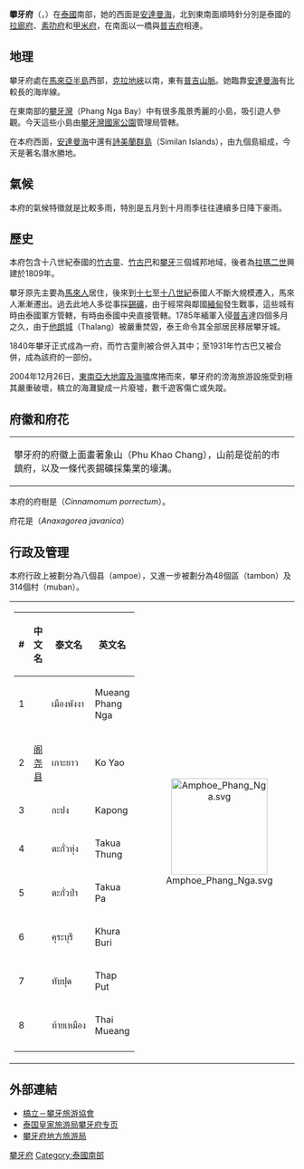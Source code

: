 {{noteTA
|1=zh-hans:厄尔尼诺现象;zh-hk:厄爾尼諾現象;zh-tw:聖嬰現象;
}}
{{coord|8|26|23|N|98|31|5|E|region:TH_type:adm1st|display=title}}
{{Infobox settlement
| name                    = 攀牙府
| native_name             = พังงา
| native_name_lang        = th
| settlement_type         = [[泰国行政区划|府]]
| nickname                = 
| motto                   = 
| image_flag              = 
| image_seal              = Seal Phang Nga.png
| image_map               = Thailand Phang Nga locator map.svg
| mapsize                 = frameless
| map_alt                 = 
| map_caption             = 攀牙府在泰國的位置
| coordinates             = 
| coordinates_footnotes   = 
| subdivision_type        = 國家
| subdivision_name        = {{flag|Thailand}}
| seat_type               = 首府
| seat                    = [[攀牙|攀牙]]
| leader_party            = 
| leader_title            = 府尹
| leader_name             = Phakkhaphong Thawiphat (since October 2015)
| area_footnotes          = 
| area_total_km2          = 4,170
| area_rank               = 53
| elevation_footnotes     = 
| elevation_m             = 
| population_footnotes    = 
| population_total        = 268,240<ref name=DOPA-20141231>{{cite web|title=Population of the Kingdom|url=http://stat.bora.dopa.go.th/stat/pk/pk_57.pdf|website=Department of Provincial Affairs (DOPA) Thailand|accessdate=19 Mar 2015|language=th|date=2014-12-31|archive-date=2015-09-08|archive-url=https://web.archive.org/web/20150908070156/http://stat.bora.dopa.go.th/stat/pk/pk_57.pdf|dead-url=no}}</ref>
| population_as_of        = 2018
| population_rank         = 71
| population_density_km2  = auto
| population_density_rank = 69
| population_demonym      = 
| population_note         = 
| timezone1               = 
| utc_offset1             = +7
| iso_code                = [[ISO_3166-2:TH|TH-82]]
| website                 = 
| footnotes               = 
}}
'''攀牙府'''（{{thai|t=จังหวัดพังงา|r=Changwat Phangnga}}，{{IPA-th|t͡ɕāŋ.wàt pʰāŋ.ŋāː}}）在[[泰國|泰國]]南部，她的西面是[[安達曼海|安達曼海]]，北到東南面順時針分別是泰國的[[拉廊府|拉廊府]]、[[素叻府|素叻府]]和[[甲米府|甲米府]]，在南面以一橋與[[普吉府|普吉府]]相連。

==地理==
攀牙府處在[[馬來亞半島|馬來亞半島]]西部，[[克拉地峽|克拉地峽]]以南，東有[[普吉山脈|普吉山脈]]。她臨靠[[安達曼海|安達曼海]]有比較長的海岸線。

在東南部的[[攀牙灣|攀牙灣]]（Phang Nga Bay）中有很多風景秀麗的小島，吸引遊人參觀。今天這些小島由[[泰國攀牙灣國家公園|攀牙灣國家公園]]管理局管轄。

在本府西面，[[安達曼海|安達曼海]]中還有[[詩美蘭群島|詩美蘭群島]]（Similan Islands），由九個島組成，今天是著名潛水勝地。

==氣候==
本府的氣候特徵就是比較多雨，特別是五月到十月雨季往往連續多日降下豪雨。

==歷史==
本府包含十八世紀泰國的[[竹古童|竹古童]]、[[竹古巴|竹古巴]]和[[攀牙城|攀牙]]三個城邦地域，後者為[[拉瑪二世|拉瑪二世]]興建於1809年。

攀牙原先主要為[[馬來人|馬來人]]居住，後來到[[十七世紀|十七]]至[[十八世紀|十八世紀]]泰國人不斷大規模遷入，馬來人漸漸遷出。過去此地人多從事採[[錫|錫礦]]，由于經常與鄰國[[緬甸|緬甸]]發生戰事，這些城有時由泰國軍方管轄，有時由泰國中央直接管轄。1785年緬軍入侵[[普吉府|普吉]]達四個多月之久，由于[[他朗城|他朗城]]（Thalang）被嚴重焚毀，泰王命令其全部居民移居攀牙城。

1840年攀牙正式成為一府，而竹古童則被合併入其中；至1931年竹古巴又被合併，成為該府的一部份。

2004年12月26日，[[2004年印度洋大地震|東南亞大地震及海嘯]]席捲而來，攀牙府的滂海旅游設施受到極其嚴重破壞，槁立的海灘變成一片廢墟，數千遊客傷亡或失蹤。

==府徽和府花==
{|
| valign=top|攀牙府的府徽上面畫著象山（Phu Khao Chang），山前是從前的市鎮府，以及一條代表錫礦採集業的壕溝。 
| valign=top|
|}
本府的府樹是（''Cinnamomum porrectum''）。

府花是（''Anaxagorea javanica''）

==行政及管理==

本府行政上被劃分為八個县（ampoe），又進一步被劃分為48個區（tambon）及314個村（muban）。

{| style="background:none;" cellspacing="2"
|
{| class="sortable wikitable" style="text-align:left; font-size:100%;"
|- style="font-size:100%; text-align:right;"
! #
! 中文名
! 泰文名
! 英文名
|-
|1
|{{link-en|攀牙府治县|Amphoe Mueang Phang Nga}}
|เมืองพังงา
|Mueang Phang Nga
|-
|2
|[[阁尧县|阁尧县]]
|เกาะยาว
|Ko Yao
|-
|3
|{{link-en|加本县|Amphoe Kapong}}
|กะปง
|Kapong
|-
|4
|{{link-en|达瓜通县|Amphoe Takua Thung}}
|ตะกั่วทุ่ง
|Takua Thung
|-
|5
|{{link-en|达瓜巴县|Amphoe Takua Pa|达瓜巴县 {{small|(高巴县)}}}}
|ตะกั่วป่า
|Takua Pa
|-
|6
|{{link-en|库拉布里县|Amphoe Khura Buri}}
|คุระบุรี
|Khura Buri
|-
|7
|{{link-en|塔布县|Amphoe Thap Put}}
|ทับปุด
|Thap Put
|-
|8
|{{link-en|泰孟县|Amphoe Thai Mueang}}
|ท้ายเหมือง
|Thai Mueang
|-
|}
!<center>[[File:Amphoe_Phang_Nga.svg|170px]]

|}

==外部連結==
*[http://www.khaolak-phangnga.com 槁立－攀牙旅游協會] {{Wayback|url=http://www.khaolak-phangnga.com/ |date=20200122012452 }}
*[https://web.archive.org/web/20051210182830/http://www.tourismthailand.org/destinationguide/list.aspx?provinceid=65 泰国皇家旅游局攀牙府专页]
*[https://web.archive.org/web/20170115022241/http://phangnga.click2creation.com/ 攀牙府地方旅游局]

{{攀牙府}}
{{Thailand}}

{{DEFAULTSORT:Phang Nga}}
[[Category:攀牙府|]]
[[Category:泰國南部|Category:泰國南部]]
